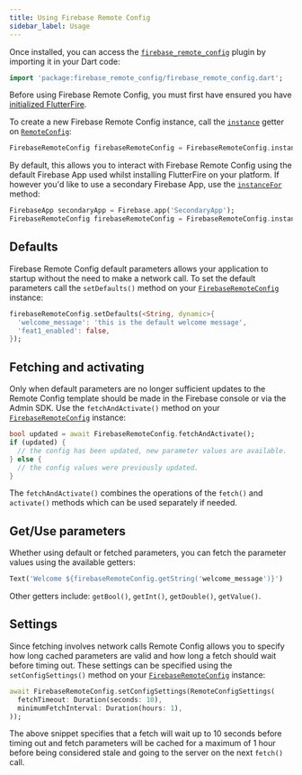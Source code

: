 ```yaml
---
title: Using Firebase Remote Config
sidebar_label: Usage
---
```


Once installed, you can access the [`firebase_remote_config`](!firebase_remote_config) plugin by importing
it in your Dart code:

```dart
import 'package:firebase_remote_config/firebase_remote_config.dart';
```

Before using Firebase Remote Config, you must first have ensured you have [initialized FlutterFire](../overview.mdx#initializing-flutterfire).

To create a new Firebase Remote Config instance, call the [`instance`](!firebase_remote_config.RemoteConfig.instance)
getter on [`RemoteConfig`](!firebase_remote_config.RemoteConfig):

```dart
FirebaseRemoteConfig firebaseRemoteConfig = FirebaseRemoteConfig.instance;
```

By default, this allows you to interact with Firebase Remote Config using the default Firebase App used whilst installing FlutterFire on your
platform. If however you'd like to use a secondary Firebase App, use the [`instanceFor`](!firebase_remote_config.FirebaseRemoteConfig.instanceFor) method:

```dart
FirebaseApp secondaryApp = Firebase.app('SecondaryApp');
FirebaseRemoteConfig firebaseRemoteConfig = FirebaseRemoteConfig.instanceFor(app: secondaryApp);
```

## Defaults

Firebase Remote Config default parameters allows your application to startup without the need to make a
network call. To set the default parameters call the `setDefaults()` method on your [`FirebaseRemoteConfig`](!firebase_remote_config.FirebaseRemoteConfig) instance:

```dart
firebaseRemoteConfig.setDefaults(<String, dynamic>{
  'welcome_message': 'this is the default welcome message',
  'feat1_enabled': false,
});
```

## Fetching and activating

Only when default parameters are no longer sufficient updates to the Remote Config template should be made
in the Firebase console or via the Admin SDK. Use the `fetchAndActivate()` method on your [`FirebaseRemoteConfig`](!firebase_remote_config.FirebaseRemoteConfig) instance:

```dart
bool updated = await FirebaseRemoteConfig.fetchAndActivate();
if (updated) {
  // the config has been updated, new parameter values are available.
} else {
  // the config values were previously updated.
}
```

The `fetchAndActivate()` combines the operations of the `fetch()` and `activate()` methods which can be used separately
if needed.

## Get/Use parameters

Whether using default or fetched parameters, you can fetch the parameter values using the available getters:

```dart
Text('Welcome ${firebaseRemoteConfig.getString('welcome_message')}')
```

Other getters include: `getBool()`, `getInt()`, `getDouble()`, `getValue()`.

## Settings

Since fetching involves network calls Remote Config allows you to specify how long cached parameters are valid and
how long a fetch should wait before timing out. These settings can be specified using the `setConfigSettings()`
method on your [`FirebaseRemoteConfig`](!firebase_remote_config.FirebaseRemoteConfig) instance:

```dart
await FirebaseRemoteConfig.setConfigSettings(RemoteConfigSettings(
  fetchTimeout: Duration(seconds: 10),
  minimumFetchInterval: Duration(hours: 1),
));
```

The above snippet specifies that a fetch will wait up to 10 seconds before timing out and fetch parameters will be
cached for a maximum of 1 hour before being considered stale and going to the server on the next `fetch()` call.
